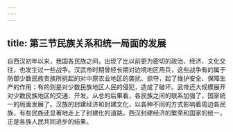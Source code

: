 ```yaml
---
---
---
```

title: 第三节民族关系和统一局面的发展
---



自西汉初年以来，我国各民族之间，出现了比以前更为密切的政治、经济、文化交往，也发生过一些战争。汉武帝时期曾经长期对边境地区用兵，这些战争有的属于防御少数民族贵族所挑起的对中原农业地区的袭扰、掠夺，起了维护安全、保障生产的作用；有的则是对少数民族地区人民的侵犯，造成了破坏。武帝还大规模展开对少数民族地区的交通、开发。从总的后果看，各民族之间的联系加强了，国家统一的局面发展了。汉族的封建经济和封建文化，以各种不同的方式影响着周边各民族，有些民族还显著地走上了封建化的道路。西汉封建经济的繁荣和国家的统一，正是各族人民共同进步的结果。